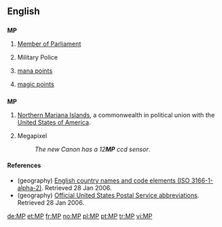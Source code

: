 {{also|mp|Mp|.mp}}
==English==

==={{initialism}}===
{{wikipedia}}
'''MP'''

# [[Member of Parliament]]
# {{military}} Military Police
# {{gaming}} [[mana points]]
# {{gaming}} [[magic points]]

==={{abbreviation}}===
'''MP'''

# {{geography}} [[Northern Mariana Islands]], a commonwealth in political union with the [[United States of America]].
# Megapixel
#: ''The new Canon has a 12'''MP''' ccd sensor''.

====References====
* (geography) [http://www.iso.ch/iso/en/prods-services/iso3166ma/02iso-3166-code-lists/list-en1.html English country names and code elements (ISO 3166-1-alpha-2)]. Retrieved 28 Jan 2006.
* (geography) [http://www.usps.com/ncsc/lookups/abbreviations.html Official United States Postal Service abbreviations]. Retrieved 28 Jan 2006.

[[de:MP]]
[[et:MP]]
[[fr:MP]]
[[no:MP]]
[[pl:MP]]
[[pt:MP]]
[[tr:MP]]
[[vi:MP]]